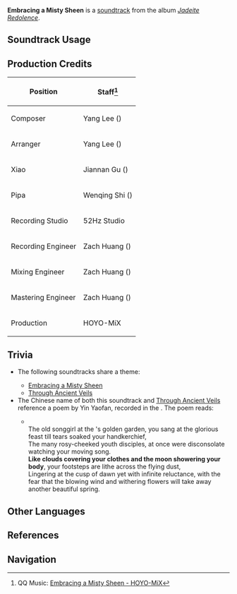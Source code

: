 {{Soundtrack Infobox
|image          = Jadeite Redolence.png
|album          = Jadeite Redolence
|disc           = 2
|number         = 37
|featured       =
|featured2      =
|featured3      =
|featured_disc  =
|featured_disc2 =
|featured_disc3 =
|youtube_id     = yV1qqru1ciA
|spotify_id     = 0bWTWUibW8DAI8DEIu3S5k
|previous       = Creek's Shade
|next           = Through Ancient Veils
}}
'''Embracing a Misty Sheen''' is a [[soundtrack]] from the album ''[[Jadeite Redolence]]''.

==Soundtrack Usage==
{{Soundtrack Usage
|location = Chenyu Vale//fog;;Mt. Laixin//night
}}
<!--
==Other Arrangements==
{{Files by Category Gallery|Media Using an Unreleased Arrangement of {{subst:#titleparts:{{subst:PAGENAME}}}} Soundtrack}}
-->
==Production Credits==
{| class="wikitable sortable"
|-
! Position
! Staff<ref>QQ Music: [https://y.qq.com/n/ryqq/songDetail/000j9yPC3gNjgW {{zh|云满衣裳月满身}} Embracing a Misty Sheen - HOYO-MiX]</ref>
|-
! Composer
| Yang Lee ({{zh|李洋}})
|-
! Arranger
| Yang Lee ({{zh|李洋}})
|-
! Xiao
| Jiannan Gu ({{zh|顾剑楠}})
|-
! Pipa
| Wenqing Shi ({{zh|施文卿}})
|-
! Recording Studio
| 52Hz Studio
|-
! Recording Engineer
| Zach Huang ({{zh|黄巍}})
|-
! Mixing Engineer
| Zach Huang ({{zh|黄巍}})
|-
! Mastering Engineer
| Zach Huang ({{zh|黄巍}})
|-
! Production
| HOYO-MiX
|}

==Trivia==
* <section begin="MtLaixinTheme1" />The following soundtracks share a theme:
** [[Embracing a Misty Sheen]]
** [[Through Ancient Veils]]<section end="MtLaixinTheme1" />
*The Chinese name of both this soundtrack and [[Through Ancient Veils]] reference a poem by Yin Yaofan, recorded in the ''{{W|Complete Tang Poems}}''{{Lang|zh=全唐诗|zh_rm=Quántángshī}}. The poem{{Lang|zh=赠歌人郭婉二首|zh_tl=Two Poems in Dedication of Songgirl Guowan}} reads:
**{{zh|石家金谷舊歌人，起唱花筵淚滿巾。<br>紅粉少年諸弟子，一時惆悵望梁塵。<br>'''雲滿衣裳月滿身'''，輕盈歸步過流塵。<br>五更無限留連意，常恐風花又一春。}}<br>The old songgirl at the {{W|Shi Chong|Shi Family}}'s golden garden, you sang at the glorious feast till tears soaked your handkerchief,<br>The many rosy-cheeked youth disciples, at once were disconsolate watching your moving song.<br>'''Like clouds covering your clothes and the moon showering your body''', your footsteps are lithe across the flying dust,<br>Lingering at the cusp of dawn yet with infinite reluctance, with the fear that the blowing wind and withering flowers will take away another beautiful spring.

==Other Languages==
{{Other Languages
|default_hidden = 1
|en       = Embracing a Misty Sheen
|zhs      = 云满衣裳月满身
|zhs_rm   = Yún Mǎn Yīshang Yuè Mǎn Shēn
|zht      = 雲滿衣裳月滿身
|zht_rm   = Yún Mǎn Yīshang Yuè Mǎn Shēn
|zh_tl    = Clouds Covering Clothes and Moon Covering the Body
|ja       = 雲纏う衣裳、月照す艶姿
|ja_rm    = Kumo Matou Ishou, Tsuki Terasu Adesugata
|ja_tl    = 
}}

==References==
{{Reflist}}

==Navigation==
{{Soundtrack Navbox|Jadeite Redolence}}